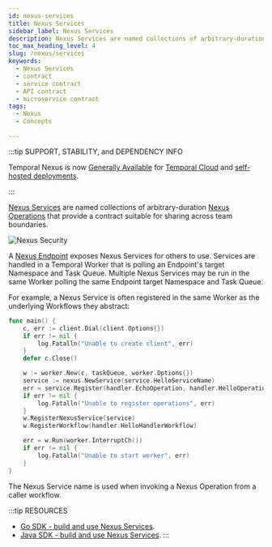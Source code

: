 ```yaml
---
id: nexus-services
title: Nexus Services
sidebar_label: Nexus Services
description: Nexus Services are named collections of arbitrary-duration Nexus Operations that provide a microservice contract suitable for sharing across team boundaries.
toc_max_heading_level: 4
slug: /nexus/services
keywords:
  - Nexus Services
  - contract
  - service contract
  - API contract
  - microservice contract
tags:
  - Nexus
  - Concepts

---
```


:::tip SUPPORT, STABILITY, and DEPENDENCY INFO

Temporal Nexus is now [Generally Available](/evaluate/development-production-features/release-stages#general-availability) for [Temporal Cloud](/cloud/nexus) and [self-hosted deployments](/production-deployment/self-hosted-guide/nexus).

:::

[Nexus Services](/glossary#nexus-service) are named collections of arbitrary-duration [Nexus Operations](/nexus/operations) that provide a contract suitable for sharing across team boundaries.

![Nexus Security](/img/cloud/nexus/nexus-overview-short.png)

A [Nexus Endpoint](/nexus/endpoints) exposes Nexus Services for others to use.
Services are handled in a Temporal Worker that is polling an Endpoint's target Namespace and Task Queue.
Multiple Nexus Services may be run in the same Worker polling the same Endpoint target Namespace and Task Queue.

For example, a Nexus Service is often registered in the same Worker as the underlying Workflows they abstract:

```go
func main() {
	c, err := client.Dial(client.Options{})
	if err != nil {
		log.Fatalln("Unable to create client", err)
	}
	defer c.Close()

	w := worker.New(c, taskQueue, worker.Options{})
	service := nexus.NewService(service.HelloServiceName)
	err = service.Register(handler.EchoOperation, handler.HelloOperation)
	if err != nil {
		log.Fatalln("Unable to register operations", err)
	}
	w.RegisterNexusService(service)
	w.RegisterWorkflow(handler.HelloHandlerWorkflow)

	err = w.Run(worker.InterruptCh())
	if err != nil {
		log.Fatalln("Unable to start worker", err)
	}
}
```

The Nexus Service name is used when invoking a Nexus Operation from a caller workflow.

:::tip RESOURCES

- [Go SDK - build and use Nexus Services](/develop/go/nexus#develop-nexus-service-operation-handlers).
- [Java SDK - build and use Nexus Services](/develop/java/nexus#develop-nexus-service-operation-handlers).
  :::
